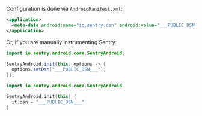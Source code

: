 Configuration is done via `AndroidManifest.xml`:

```xml {filename:AndroidManifest.xml}
<application>
  <meta-data android:name="io.sentry.dsn" android:value="___PUBLIC_DSN___" />
</application>
```

Or, if you are manually instrumenting Sentry:

```java
import io.sentry.android.core.SentryAndroid;

SentryAndroid.init(this, options -> {
  options.setDsn("___PUBLIC_DSN___");
});
```

```kotlin
import io.sentry.android.core.SentryAndroid

SentryAndroid.init(this) {
  it.dsn = "___PUBLIC_DSN___"
}
```
